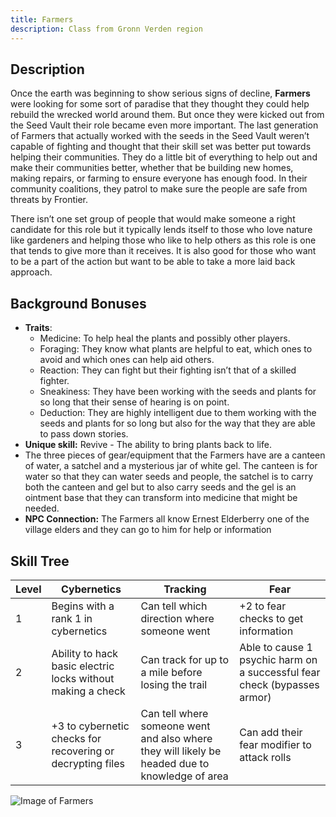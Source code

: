 ```yaml
---
title: Farmers
description: Class from Gronn Verden region
---
```


## Description

Once the earth was beginning to show serious signs of decline, **Farmers** were looking for some sort of paradise that they thought they could help rebuild the wrecked world around them. But once they were kicked out from the Seed Vault their role became even more important. The last generation of Farmers that actually worked with the seeds in the Seed Vault weren’t capable of fighting and thought that their skill set was better put towards helping their communities. They do a little bit of everything to help out and make their communities better, whether that be building new homes, making repairs, or farming to ensure everyone has enough food. In their community coalitions, they patrol to make sure the people are safe from threats by Frontier. 

There isn’t one set group of people that would make someone a right candidate for this role but it typically lends itself to those who love nature like gardeners and helping those who like to help others as this role is one that tends to give more than it receives. It is also good for those who want to be a part of the action but want to be able to take a more laid back approach. 

## Background Bonuses

- **Traits**:
    - Medicine: To help heal the plants and possibly other players. 
    - Foraging: They know what plants are helpful to eat, which ones to avoid and which ones can help aid others. 
    - Reaction: They can fight but their fighting isn’t that of a skilled fighter. 
    - Sneakiness: They have been working with the seeds and plants for so long that their sense of hearing is on point. 
    - Deduction: They are highly intelligent due to them working with the seeds and plants for so long but also for the way that they are able to pass down stories.  
- **Unique skill:** Revive - The ability to bring plants back to life.
- The three pieces of gear/equipment that the Farmers have are a canteen of water, a satchel and a mysterious jar of white gel. The canteen is for water so that they can water seeds and people, the satchel is to carry both the canteen and gel but to also carry seeds and the gel is an ointment base that they can transform into medicine that might be needed.
- **NPC Connection:** The Farmers all know Ernest Elderberry one of the village elders and they can go to him for help or information 

## Skill Tree

| Level | Cybernetics | Tracking | Fear |
|-------|-------------|----------|------|
| 1     | Begins with a rank 1 in cybernetics | Can tell which direction where someone went | +2 to fear checks to get information |
| 2     | Ability to hack basic electric locks without making a check | Can track for up to a mile before losing the trail | Able to cause 1 psychic harm on a successful fear check (bypasses armor) |
| 3     | +3 to cybernetic checks for recovering or decrypting files | Can tell where someone went and also where they will likely be headed due to knowledge of area  | Can add their fear modifier to attack rolls |

![Image of Farmers](../../../assets/gronn-verden/woodland-farmer.jpg)
